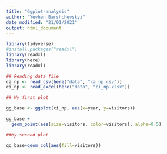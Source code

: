 ```yaml
---
title: "Ggplot-analysis"
author: "Yevhen Barshchevskyi"
date_modified: "21/01/2021"
output: html_document
---
```


```r
library(tidyverse)
#install.packages("readxl") 
library(readxl)
library(here)
library(readxl)
```
```r
## Reading data file
ca_np <- read_csv(here("data", "ca_np.csv"))
ci_np <- read_excel(here("data", "ci_np.xlsx"))
```

```r
## My first plot

gg_base <- ggplot(ci_np, aes(x=year, y=visitors))

gg_base + 
  geom_point(aes(size=visitors, color=visitors), alpha=0.5)

```
```r
##My second plot

gg_base+geom_col(aes(fill=visitors))

```